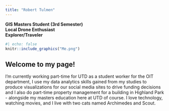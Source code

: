 ```yaml
---
title: "Robert Tulmen"
---
```


**GIS Masters Student (3rd Semester)\
Local Drone Enthusiast\
Explorer/Traveler** \vspace{1em}

```r
#| echo: false
knitr::include_graphics("Me.png")
```

## Welcome to my page!

I'm currently working part-time for UTD as a student worker for the OIT department, I use my data analytics skills gained from my studies to produce visualizations for our social media sites to drive funding decisions and I also do part-time property management for a building in Highland Park - alongside my masters education here at UTD of course. I love technology, watching movies, and I live with two cats named Archimedes and Scout.
